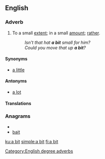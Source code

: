 {{also|bit}}
==English==

===Adverb===
{{en-adv|pos=[[a]] [[bit]]|-}}

# To a small [[extent]]; in a small [[amount]]; [[rather]].
#: ''Isn't that hat '''a bit''' small for him?''
#: ''Could you move that up '''a bit'''?''

====Synonyms====
* [[a little]]

====Antonyms====
* [[a lot]]

====Translations====
{{trans-see|a little}}

===Anagrams===
* {{alphagram|abit}}
* [[bait#English|bait]]

[[Category:English degree adverbs]]
[[ku:a bit]]
[[simple:a bit]]
[[fi:a bit]]